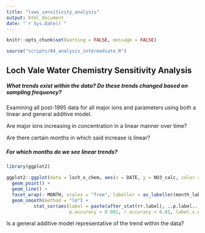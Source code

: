 ```yaml
---
title: "lvws_sensitivity_analysis"
output: html_document
date: "`r Sys.Date()`"
---
```


```r

knitr::opts_chunk$set(warning = FALSE, message = FALSE)
```

``` r

source("scripts/04_analysis_intermediate.R")

```

## Loch Vale Water Chemistry Sensitivity Analysis

##### What trends exist within the data? Do these trends changed based on sampling frequency?  
Examining all post-1995 data for all major ions and parameters using both a linear and general additive model.    

Are major ions increasing in concentration in a linear manner over time? 

Are there certain months in which said increase is linear? 

##### For which months do we see linear trends? 

```r
library(ggplot2)

ggplot2::ggplot(data = loch_o_chem, aes(x = DATE, y = NO3_calc, color = YEAR)) +
  geom_point() + 
  geom_line() + 
  facet_wrap(~ MONTH, scales = "free", labeller = as_labeller(month_labels)) +
  geom_smooth(method = "lm") +
          stat_cor(aes(label = paste(after_stat(rr.label), ..p.label.., sep = "~`,`~")),
                       p.accuracy = 0.001, r.accuracy = 0.01, label.x.npc = "center")
```

Is a general additive model representative of the trend within the data? 





